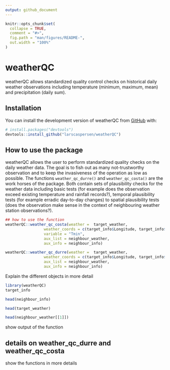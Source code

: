 ```yaml
---
output: github_document
---
```


<!-- README.md is generated from README.Rmd. Please edit that file -->

```r
knitr::opts_chunk$set(
  collapse = TRUE,
  comment = "#>",
  fig.path = "man/figures/README-",
  out.width = "100%"
)
```

# weatherQC

<!-- badges: start -->
<!-- badges: end -->

weatherQC allows standardized quality control checks on historical daily weather
observations including temperature (minimum, maximum, mean) and precipitation (daily
sum).

## Installation

You can install the development version of weatherQC from [GitHub](https://github.com/) with:

``` r
# install.packages("devtools")
devtools::install_github("larscaspersen/weatherQC")
```

## How to use the package

weatherQC allows the user to perform standardized quality checks on the 
daily weather data. The goal is to fish out as many not-trustworthy observation
and to keep the invasiveness of the operation as low as possible. The functions
`weather_qc_durre()` and `weather_qc_costa()` are the work horses of the 
package. Both contain sets of plausibility checks for the weather data including
basic tests (for example does the observation exceed existing temperature and
rainfall records?), temporal plausibility tests (for example erradic day-to-day changes) to spatial plausibility tests (does the observation make sense in the 
context of neighbouring weather station observations?).

```r

## how to use the function
weatherQC::weather_qc_costa(weather =  target_weather, 
                 weather_coords = c(target_info$Longitude, target_info$Latitude),
                 variable = "Tmin", 
                 aux_list = neighbour_weather,
                 aux_info = neighbour_info)

weatherQC::weather_qc_durre(weather =  target_weather, 
                 weather_coords = c(target_info$Longitude, target_info$Latitude),
                 aux_list = neighbour_weather,
                 aux_info = neighbour_info)
```

Explain the different objects in more detail

```r
library(weatherQC)
target_info

```

```r
head(neighbour_info)

```

```r
head(target_weather)

```

```r
head(neighbour_weather[[1]])

```


show output of the function


## details on weather_qc_durre and weather_qc_costa
 show the functions in more details